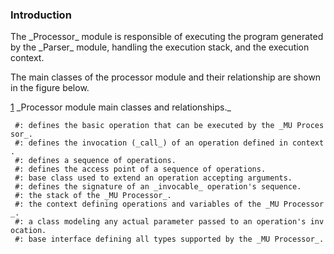 
===Introduction===

The _Processor_ module is responsible of executing the program generated
by the _Parser_ module, handling the execution stack, and the execution
context.

The main classes of the processor module and their relationship are shown 
in the figure below.

[http://em-up.googlecode.com/svn/wiki/images/processor-uml.png]
_Processor module main classes and relationships._

  #{{{Operation}}}: defines the basic operation that can be executed by the _MU Processor_.
  #{{{InvokeOperation}}}: defines the invocation (_call_) of an operation defined in context.
  #{{{OperationsSequence}}}: defines a sequence of operations.
  #{{{Invocable}}}: defines the access point of a sequence of operations.
  #{{{AbstractOperation}}}: base class used to extend an operation accepting arguments.
  #{{{Signature}}}: defines the signature of an _invocable_ operation's sequence.
  #{{{ExecutionStack}}}: the stack of the _MU Processor_.
  #{{{ExecutionContext}}}: the context defining operations and variables of the _MU Processor_.
  #{{{Argument}}}: a class modeling any actual parameter passed to an operation's invocation.
  #{{{Value}}}: base interface defining all types supported by the _MU Processor_.
